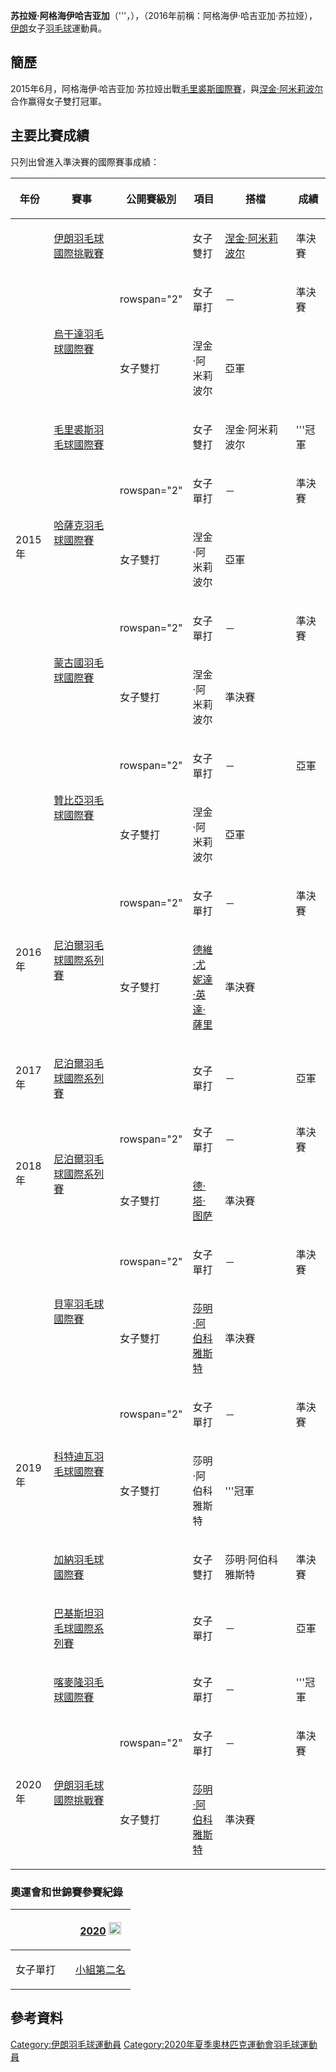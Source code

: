 {{noteTA|G1=Badminton}}
{{Infobox 羽球選手
| playername              = 苏拉娅·阿格海伊哈吉亚加<br/>{{lang|fa|'''ثریا آقایی حاجی آقا}}<br/><small>（{{lang|en|Soraya Aghaeihajiagha}}）</small>
| image                   =
| size                    = 
| caption                 = 
| birth_name              = 
| date_of_birth           = {{birth_date_and_age|1996|1|28}}
| place_of_birth          = 
| height                  = 
| weight                  = 
| event                   = 女子單打、女子雙打
| country                 = {{IRI}}
| years_started           = 
| handedness              = 右手
| coach                   = 
| highest_ranking         = 第60位（女雙-[[涅金·阿米莉波尔|阿米莉波尔]]）
| date_of_highest_ranking = 2015年12月3日<ref name="ranking">{{en}}[http://bwfcontent.tournamentsoftware.com/ranking/player.aspx?id=21242&player=118681 BWF World Ranking - Ranking of Soraya AGHAEIHAJIAGHA (45380)]</ref>
| current_ranking         = 第136位（女單）<br/>第217位<br/>（女雙-[[莎明·阿伯科雅斯特|阿伯科雅斯特]]）<br/>第342位（女雙-[[德·塔·图萨|图萨]]）
| date_of_current_ranking = 2019年7月2日<ref>{{en}}[http://bwfcontent.tournamentsoftware.com/ranking/category.aspx?id=21242&category=473 BWF World Ranking - BWF世界排名榜 (02/07/2019) - Women's singles]</ref><ref>{{en}}[http://bwfcontent.tournamentsoftware.com/ranking/category.aspx?id=21242&category=475 BWF World Ranking - BWF世界排名榜 (02/07/2019) - Women's doubles]</ref>
| played                  = 52勝–54負（女單）<br/>29勝–39負（女雙）
| titles                  = 
| bwf_profile             = F2E4454F-562F-4E0D-A355-671228E10CFE
| bwf_id                  = 45380
| updated                 = 2019年7月6日
}}
{{MedalTableTop}}
{{MedalSport | 女子[[羽毛球|羽毛球]]}}
{{MedalCountry | {{IRI}}}}
{{MedalBottom}}
'''苏拉娅·阿格海伊哈吉亚加'''（{{lang-fa|'''ثریا آقایی حاجی آقا}}'''，{{bd|1996年|1月28日||}}），（2016年前稱：阿格海伊·哈吉亚加·苏拉娅），[[伊朗|伊朗]]女子[[羽毛球|羽毛球]]運動員。

==簡歷==
2015年6月，阿格海伊·哈吉亚加·苏拉娅出戰[[2015年毛里裘斯羽毛球國際賽|毛里裘斯國際賽]]，與[[涅金·阿米莉波尔|涅金·阿米莉波尔]]合作赢得女子雙打冠軍。

==主要比賽成績==
只列出曾進入準決賽的國際賽事成績：
{| class=wikitable style="text-align:center; font-size:small;" 
!width="50"|年份
!width="180"|賽事
!width="80"|公開賽級別
!width="60"|項目
!width="180"|搭檔
!width="50"|成績
|-
!rowspan="10"|2015年
|[[2015年伊朗羽毛球國際挑戰賽|伊朗羽毛球國際挑戰賽]]
|{{BWFIC}}
|女子雙打
|[[涅金·阿米莉波尔|涅金·阿米莉波尔]]
|bgcolor="#b8860b"|準決賽
|-
|rowspan="2"|[[2015年烏干達羽毛球國際賽|烏干達羽毛球國際賽]]
|rowspan="2" {{BWFIS}}
|女子單打
|－
|bgcolor="#b8860b"|準決賽
|-
|女子雙打
|涅金·阿米莉波尔
|bgcolor="silver"|亞軍
|-
|[[2015年毛里裘斯羽毛球國際賽|毛里裘斯羽毛球國際賽]]
|{{BWFIS}}
|女子雙打
|涅金·阿米莉波尔
|bgcolor="gold"|'''冠軍
|-
|rowspan="2"|[[2015年哈薩克羽毛球國際賽|哈薩克羽毛球國際賽]]
|rowspan="2" {{BWFIS}}
|女子單打
|－
|bgcolor="#b8860b"|準決賽
|-
|女子雙打
|涅金·阿米莉波尔
|bgcolor="silver"|亞軍
|-
|rowspan="2"|[[2015年蒙古國羽毛球國際賽|蒙古國羽毛球國際賽]]
|rowspan="2" {{BWFIS}}
|女子單打
|－
|bgcolor="#b8860b"|準決賽
|-
|女子雙打
|涅金·阿米莉波尔
|bgcolor="#b8860b"|準決賽
|-
|rowspan="2"|[[2015年贊比亞羽毛球國際賽|贊比亞羽毛球國際賽]]
|rowspan="2" {{BWFIS}}
|女子單打
|－
|bgcolor="silver"|亞軍
|-
|女子雙打
|涅金·阿米莉波尔
|bgcolor="silver"|亞軍
|-
!rowspan="2"|2016年
|rowspan="2"|[[2016年尼泊爾羽毛球國際系列賽|尼泊爾羽毛球國際系列賽]]
|rowspan="2" {{BWFIS}}
|女子單打
|－
|bgcolor="#b8860b"|準決賽
|-
|女子雙打
|{{flagicon|INA}} [[德維·尤妮達·英達·薩里|德維·尤妮達·英達·薩里]]
|bgcolor="#b8860b"|準決賽
|-
!rowspan="1"|2017年
|[[2017年尼泊爾羽毛球國際系列賽|尼泊爾羽毛球國際系列賽]]
|{{BWFIS}}
|女子單打
|－
|bgcolor="silver"|亞軍
|-
!rowspan="2"|2018年
|rowspan="2"|[[2018年尼泊爾羽毛球國際系列賽|尼泊爾羽毛球國際系列賽]]
|rowspan="2" {{BWFIS}}
|女子單打
|－
|bgcolor="#b8860b"|準決賽
|-
|女子雙打
|{{flagicon|MYA}} [[德·塔·图萨|德·塔·图萨]]
|bgcolor="#b8860b"|準決賽
|-
!rowspan="7"|2019年
|rowspan="2"|[[2019年貝寧羽毛球國際賽|貝寧羽毛球國際賽]]
|rowspan="2" {{BWFIS}}
|女子單打
|－
|bgcolor="#b8860b"|準決賽
|-
|女子雙打
|[[莎明·阿伯科雅斯特|莎明·阿伯科雅斯特]]
|bgcolor="#b8860b"|準決賽
|-
|rowspan="2"|[[2019年科特迪瓦羽毛球國際賽|科特迪瓦羽毛球國際賽]]
|rowspan="2" {{BWFIS}}
|女子單打
|－
|bgcolor="#b8860b"|準決賽
|-
|女子雙打
|莎明·阿伯科雅斯特
|bgcolor="gold"|'''冠軍
|-
|[[2019年加納羽毛球國際賽|加納羽毛球國際賽]]
|{{BWFIS}}
|女子雙打
|莎明·阿伯科雅斯特
|bgcolor="#b8860b"|準決賽
|-
|[[2019年巴基斯坦羽毛球國際系列賽|巴基斯坦羽毛球國際系列賽]]
|{{BWFIS}}
|女子單打
|－
|bgcolor="silver"|亞軍
|-
|[[2019年喀麥隆羽毛球國際賽|喀麥隆羽毛球國際賽]]
|{{BWFIS}}
|女子單打
|－
|bgcolor="gold"|'''冠軍
|-
!rowspan="2"|2020年
|rowspan="2"|[[2020年伊朗羽毛球國際挑戰賽|伊朗羽毛球國際挑戰賽]]
|rowspan="2" {{BWFIC}}
|女子單打
|－
|bgcolor="#b8860b"|準決賽
|-
|女子雙打
|[[莎明·阿伯科雅斯特|莎明·阿伯科雅斯特]]
|bgcolor="#b8860b"|準決賽
|}
{{BWF賽事級別索引}}

===奧運會和世錦賽參賽紀錄===
{| class=wikitable style="text-align:center; font-size:small;" 
!
!width="80"|[[2020年夏季奧林匹克運動會羽毛球比賽|2020]] [[File:Olympic_rings_without_rims.svg|20px]]
|-
!width="80"|女子單打
|[[2020年夏季奧林匹克運動會羽毛球女子單打比賽|小組第二名]]
|}

==參考資料==
{{Reflist}}

{{DEFAULTSORT:Soraya, Aghaei Hajiagha}}
[[Category:伊朗羽毛球運動員|Category:伊朗羽毛球運動員]]
[[Category:2020年夏季奧林匹克運動會羽毛球運動員|Category:2020年夏季奧林匹克運動會羽毛球運動員]]